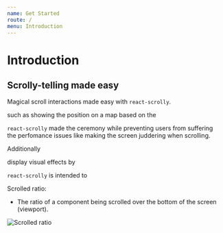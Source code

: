 ```yaml
---
name: Get Started
route: /
menu: Introduction
---
```


# Introduction

## Scrolly-telling made easy

Magical scroll interactions made easy with `react-scrolly`.

such as showing the position on a map based on the

`react-scrolly` made the ceremony
while preventing users from suffering the perfomance issues
like making the screen juddering when scrolling.

Additionally

display visual effects by

`react-scrolly` is intended to

Scrolled ratio:
- The ratio of a component being scrolled over the bottom of the screen (viewport).

![Scrolled ratio](/public/scrolled_ratio.png)

